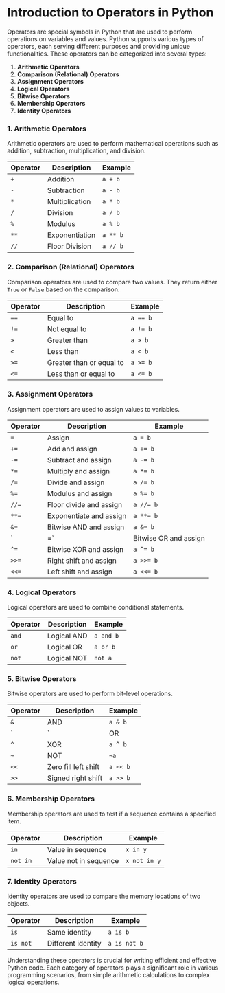 # Introduction to Operators in Python

Operators are special symbols in Python that are used to perform operations on variables and values. Python supports various types of operators, each serving different purposes and providing unique functionalities. These operators can be categorized into several types:

1. **Arithmetic Operators**
2. **Comparison (Relational) Operators**
3. **Assignment Operators**
4. **Logical Operators**
5. **Bitwise Operators**
6. **Membership Operators**
7. **Identity Operators**

### 1. Arithmetic Operators

Arithmetic operators are used to perform mathematical operations such as addition, subtraction, multiplication, and division.

| Operator | Description        | Example   |
|----------|--------------------|-----------|
| `+`      | Addition           | `a + b`   |
| `-`      | Subtraction        | `a - b`   |
| `*`      | Multiplication     | `a * b`   |
| `/`      | Division           | `a / b`   |
| `%`      | Modulus            | `a % b`   |
| `**`     | Exponentiation     | `a ** b`  |
| `//`     | Floor Division     | `a // b`  |

### 2. Comparison (Relational) Operators

Comparison operators are used to compare two values. They return either `True` or `False` based on the comparison.

| Operator | Description                  | Example   |
|----------|------------------------------|-----------|
| `==`     | Equal to                     | `a == b`  |
| `!=`     | Not equal to                 | `a != b`  |
| `>`      | Greater than                 | `a > b`   |
| `<`      | Less than                    | `a < b`   |
| `>=`     | Greater than or equal to     | `a >= b`  |
| `<=`     | Less than or equal to        | `a <= b`  |

### 3. Assignment Operators

Assignment operators are used to assign values to variables.

| Operator | Description              | Example   |
|----------|--------------------------|-----------|
| `=`      | Assign                   | `a = b`   |
| `+=`     | Add and assign           | `a += b`  |
| `-=`     | Subtract and assign      | `a -= b`  |
| `*=`     | Multiply and assign      | `a *= b`  |
| `/=`     | Divide and assign        | `a /= b`  |
| `%=`     | Modulus and assign       | `a %= b`  |
| `//=`    | Floor divide and assign  | `a //= b` |
| `**=`    | Exponentiate and assign  | `a **= b` |
| `&=`     | Bitwise AND and assign   | `a &= b`  |
| `|=`     | Bitwise OR and assign    | `a |= b`  |
| `^=`     | Bitwise XOR and assign   | `a ^= b`  |
| `>>=`    | Right shift and assign   | `a >>= b` |
| `<<=`    | Left shift and assign    | `a <<= b` |

### 4. Logical Operators

Logical operators are used to combine conditional statements.

| Operator | Description    | Example     |
|----------|----------------|-------------|
| `and`    | Logical AND    | `a and b`   |
| `or`     | Logical OR     | `a or b`    |
| `not`    | Logical NOT    | `not a`     |

### 5. Bitwise Operators

Bitwise operators are used to perform bit-level operations.

| Operator | Description            | Example   |
|----------|------------------------|-----------|
| `&`      | AND                    | `a & b`   |
| `|`      | OR                     | `a | b`   |
| `^`      | XOR                    | `a ^ b`   |
| `~`      | NOT                    | `~a`      |
| `<<`     | Zero fill left shift   | `a << b`  |
| `>>`     | Signed right shift     | `a >> b`  |

### 6. Membership Operators

Membership operators are used to test if a sequence contains a specified item.

| Operator | Description            | Example      |
|----------|------------------------|--------------|
| `in`     | Value in sequence      | `x in y`     |
| `not in` | Value not in sequence  | `x not in y` |

### 7. Identity Operators

Identity operators are used to compare the memory locations of two objects.

| Operator | Description            | Example       |
|----------|------------------------|---------------|
| `is`     | Same identity          | `a is b`      |
| `is not` | Different identity     | `a is not b`  |

Understanding these operators is crucial for writing efficient and effective Python code. Each category of operators plays a significant role in various programming scenarios, from simple arithmetic calculations to complex logical operations.
